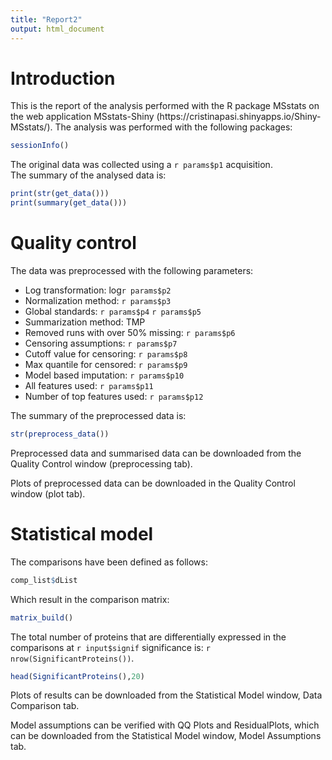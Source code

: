 ```yaml
---
title: "Report2"
output: html_document
---
```


# Introduction

This is the report of the analysis performed with the R package MSstats on the web application MSstats-Shiny (https://cristinapasi.shinyapps.io/Shiny-MSstats/).
The analysis was performed with the following packages:

```r
sessionInfo()
```

The original data was collected using a `r params$p1` acquisition.  
The summary of the analysed data is:

```r
print(str(get_data()))
print(summary(get_data()))
```

# Quality control

The data was preprocessed with the following parameters:

* Log transformation: log`r params$p2`
* Normalization method: `r params$p3`
* Global standards: `r params$p4` `r params$p5`
* Summarization method: TMP
* Removed runs with over 50% missing: `r params$p6`
* Censoring assumptions: `r params$p7`
* Cutoff value for censoring: `r params$p8`
* Max quantile for censored: `r params$p9`
* Model based imputation: `r params$p10`
* All features used: `r params$p11`
* Number of top features used: `r params$p12`

The summary of the preprocessed data is:

```r
str(preprocess_data())
```

Preprocessed data and summarised data can be downloaded from the Quality Control window (preprocessing tab).

Plots of preprocessed data can be downloaded in the Quality Control window (plot tab).

# Statistical model 

The comparisons have been defined as follows:

```r
comp_list$dList

```

Which result in the comparison matrix:

```r
matrix_build()
```

The total number of proteins that are differentially expressed in the comparisons at `r input$signif` significance is: `r nrow(SignificantProteins())`.

```r
head(SignificantProteins(),20)
```

Plots of results can be downloaded from the Statistical Model window, Data Comparison tab.

Model assumptions can be verified with QQ Plots and ResidualPlots, which can be downloaded from the Statistical Model window, Model Assumptions tab.

